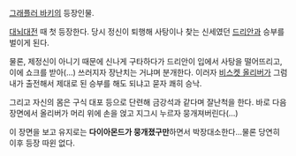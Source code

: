 [[그래플러 바키]]의 등장인물.

[[대뇌대전]] 때 첫 등장한다. 당시 정신이 퇴행해 사탕이나 찾는 신세였던 [[드리안]]과 승부를 벌이게 된다. 

물론, 제정신이 아니기 때문에 신나게 구타하다가 드리안이 입에서 사탕을 떨어뜨리고, 이에 쇼크를 받아(...) 쓰러지자 장난치는 거냐며 분개한다.  이러자 [[비스켓 올리버]]가 그럼 내가 출전해서 제대로 된 승부를 해도 되냐고 묻자 쾌히 승낙.

그리고 자신의 몸은 구식 대포 등으로 단련해 금강석과 같다며 잘난척을 한다. 바로 다음 장면에서 올리버가 머리 위에 손을 얹고 지그시 누르자 뭉개져버린다(...)

이 장면을 보고 유지로는 '''다이아몬드가 뭉개졌구만'''하면서 박장대소한다...물론 당연히 이후 등장 따윈 없다. 
